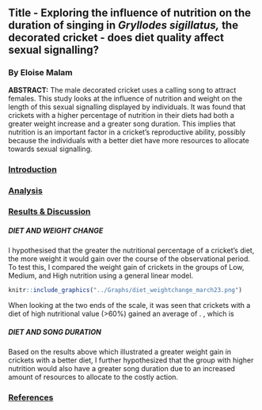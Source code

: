 ## **Title - Exploring the influence of nutrition on the duration of singing in *Gryllodes sigillatus,* the decorated cricket - does diet quality affect sexual signalling?**

### **By Eloise Malam**

**ABSTRACT:** The male decorated cricket uses a calling song to attract females. This study looks at the influence of nutrition and weight on the length of this sexual signalling displayed by individuals. It was found that crickets with a higher percentage of nutrition in their diets had both a greater weight increase and a greater song duration. This implies that nutrition is an important factor in a cricket's reproductive ability, possibly because the individuals with a better diet have more resources to allocate towards sexual signalling.

### [**Introduction**]{.underline}

### [**Analysis**]{.underline}

### [**Results & Discussion**]{.underline}

##### **DIET AND WEIGHT CHANGE**

I hypothesised that the greater the nutritional percentage of a cricket's diet, the more weight it would gain over the course of the observational period. To test this, I compared the weight gain of crickets in the groups of Low, Medium, and High nutrition using a general linear model.

```r
knitr::include_graphics("../Graphs/diet_weightchange_march23.png")

```

When looking at the two ends of the scale, it was seen that crickets with a diet of high nutritional value (\>60%) gained an average of . , which is

##### **DIET AND SONG DURATION**

Based on the results above which illustrated a greater weight gain in crickets with a better diet, I further hypothesized that the group with higher nutrition would also have a greater song duration due to an increased amount of resources to allocate to the costly action.

### [**References**]{.underline}
